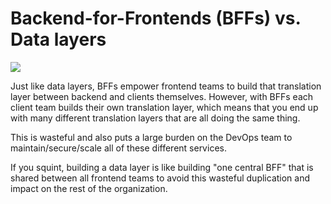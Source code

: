 # Backend-for-Frontends (BFFs) vs. Data layers

![](/images/data-layers-vs-bffs.png)

Just like data layers, BFFs empower frontend teams to build that translation layer between backend and clients themselves. However, with BFFs each client team builds their own translation layer, which means that you end up with many different translation layers that are all doing the same thing.

This is wasteful and also puts a large burden on the DevOps team to maintain/secure/scale all of these different services.

If you squint, building a data layer is like building "one central BFF" that is shared between all frontend teams to avoid this wasteful duplication and impact on the rest of the organization.